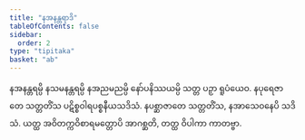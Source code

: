 ```yaml
---
title: "နအနန္တရာဒိ"
tableOfContents: false
sidebar:
  order: 2
type: "tipitaka"
basket: "ab"
---
```



<DynamicBreadcrumb />

<Division number="53">

<Paragraph number="233">
နအနန္တရမ္ပိ နသမနန္တရမ္ပိ နအညမညမ္ပိ နော်ပနိဿယမ္ပိ သတ္တ ပဉှာ ရူပံယေဝ. နပုရေဇာတေ သတ္တတိံသ ပဋိစ္စဝါရပစ္စနီယသဒိသံ. နပစ္ဆာဇာတေ သတ္တတိံသ, နအာသေဝနေပိ သဒိသံ. ယတ္ထ အဝိတက္ကဝိစာရမတ္တောပိ အာဂစ္ဆတိ, တတ္ထ ဝိပါကာ ကာတဗ္ဗာ.
</Paragraph>
</Division>